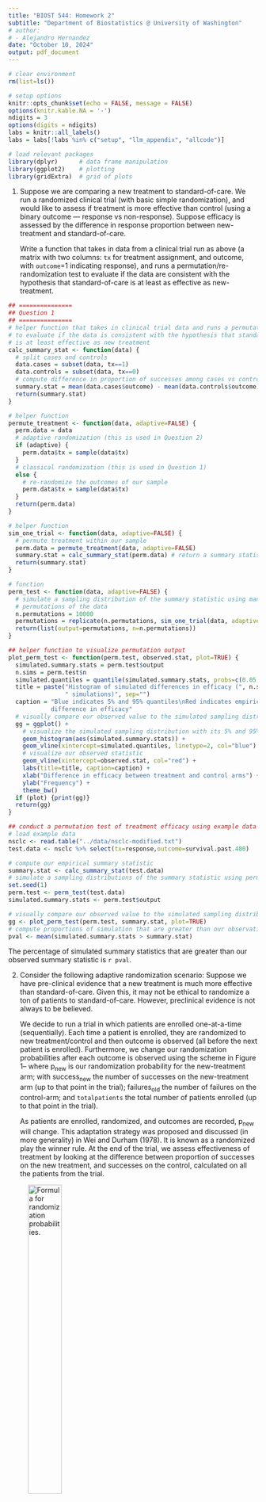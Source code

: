 ```yaml
---
title: "BIOST 544: Homework 2"
subtitle: "Department of Biostatistics @ University of Washington"
# author: 
# - Alejandro Hernandez
date: "October 10, 2024"
output: pdf_document
---
```


```r
# clear environment
rm(list=ls())

# setup options
knitr::opts_chunk$set(echo = FALSE, message = FALSE)
options(knitr.kable.NA = '-')
ndigits = 3
options(digits = ndigits)
labs = knitr::all_labels()
labs = labs[!labs %in% c("setup", "llm_appendix", "allcode")]
```

```r

# load relevant packages
library(dplyr)      # data frame manipulation
library(ggplot2)    # plotting
library(gridExtra)  # grid of plots
```

1. Suppose we are comparing a new treatment to standard-of-care. We run a randomized clinical trial (with basic simple randomization), and would like to assess if treatment is more effective than control (using a binary outcome — response vs non-response). Suppose efficacy is assessed by the difference in response proportion between new-treatment and standard-of-care.

    Write a function that takes in data from a clinical trial run as above (a matrix with two columns: `tx` for treatment assignment, and outcome, with `outcome`=1 indicating response), and runs a permutation/re-randomization test to evaluate if the data are consistent with the hypothesis that standard-of-care is at least as effective as new-treatment.

```r

## ===============
## Question 1
## ===============
# helper function that takes in clinical trial data and runs a permutation test 
# to evaluate if the data is consistent with the hypothesis that standard-of-care 
# is at least effective as new treatment
calc_summary_stat <- function(data) {
  # split cases and controls
  data.cases = subset(data, tx==1)
  data.controls = subset(data, tx==0)
  # compute difference in proportion of successes among cases vs controls
  summary.stat = mean(data.cases$outcome) - mean(data.controls$outcome)
  return(summary.stat)
}

# helper function
permute_treatment <- function(data, adaptive=FALSE) {
  perm.data = data
  # adaptive randomization (this is used in Question 2)
  if (adaptive) {
    perm.data$tx = sample(data$tx)
  } 
  # classical randomization (this is used in Question 1)
  else {
    # re-randomize the outcomes of our sample
    perm.data$tx = sample(data$tx)
  }
  return(perm.data)
}

# helper function
sim_one_trial <- function(data, adaptive=FALSE) {
  # permute treatment within our sample
  perm.data = permute_treatment(data, adaptive=FALSE)
  summary.stat = calc_summary_stat(perm.data) # return a summary statistic
  return(summary.stat)
}

# function
perm_test <- function(data, adaptive=FALSE) {
  # simulate a sampling distribution of the summary statistic using many 
  # permutations of the data
  n.permutations = 10000
  permutations = replicate(n.permutations, sim_one_trial(data, adaptive=FALSE))
  return(list(output=permutations, n=n.permutations))
}

## helper function to visualize permutation output
plot_perm_test <- function(perm.test, observed.stat, plot=TRUE) {
  simulated.summary.stats = perm.test$output
  n.sims = perm.test$n
  simulated.quantiles = quantile(simulated.summary.stats, probs=c(0.05, 0.95))
  title = paste("Histogram of simulated differences in efficacy (", n.sims, 
                " simulations)", sep="")
  caption = "Blue indicates 5% and 95% quantiles\nRed indicates empirical 
            difference in efficacy"
  # visually compare our observed value to the simulated sampling distribution
  gg = ggplot() + 
    # visualize the simulated sampling distribution with its 5% and 95% quantiles
    geom_histogram(aes(simulated.summary.stats)) + 
    geom_vline(xintercept=simulated.quantiles, linetype=2, col="blue") +
    # visualize our observed statistic
    geom_vline(xintercept=observed.stat, col="red") +
    labs(title=title, caption=caption) + 
    xlab("Difference in efficacy between treatment and control arms") + 
    ylab("Frequency") + 
    theme_bw()
  if (plot) {print(gg)}
  return(gg)
}
```

```r

## conduct a permutation test of treatment efficacy using example data
# load example data
nsclc <- read.table("../data/nsclc-modified.txt")
test.data <- nsclc %>% select(tx=response,outcome=survival.past.400)

# compute our empirical summary statistic
summary.stat <- calc_summary_stat(test.data)
# simulate a sampling distributions of the summary statistic using permutations
set.seed(1)
perm.test <- perm_test(test.data)
simulated.summary.stats <- perm.test$output

# visually compare our observed value to the simulated sampling distribution
gg <- plot_perm_test(perm.test, summary.stat, plot=TRUE)
# compute proportions of simulation that are greater than our observation
pval <- mean(simulated.summary.stats > summary.stat)
```

The percentage of simulated summary statistics that are greater than our observed summary statistic is `r pval`.

2. Consider the following adaptive randomization scenario:
Suppose we have pre-clinical evidence that a new treatment is much more effective than standard-of-care. Given this, it may not be ethical to randomize a ton of patients to standard-of-care. However, preclinical evidence is not always to be believed. 

    We decide to run a trial in which patients are enrolled one-at-a-time (sequentially). Each time a patient is enrolled, they are randomized to new treatment/control and then outcome is observed (all before the next patient is enrolled). Furthermore, we change our randomization probabilities after each outcome is observed using the scheme in Figure 1-- where p~new~ is our randomization probability for the new-treatment arm; with success~new~ the number of successes on the new-treatment arm (up to that point in the trial); failures~old~ the number of failures on the control-arm; and `totalpatients` the total number of patients enrolled (up to that point in the trial). 
    
    As patients are enrolled, randomized, and outcomes are recorded, p~new~ will change. This adaptation strategy was proposed and discussed (in more generality) in Wei and Durham (1978). It is known as a randomized play the winner rule. At the end of the trial, we assess effectiveness of treatment by looking at the difference between proportion of successes on the new treatment, and successes on the control, calculated on all the patients from the trial.

![Formula for randomization probabilities.](../images/homework2question2.png){width=40%}

(a) Write a function that will take in data from a trial run as above (i.e., a matrix with one column `tx` of treatment assignments, one column `outcome` of binary outcomes, and one column order of enrollment order) and run a re-randomization test. The test should assess if the observed difference in response proportions is consistent with the hypothesis that standard-of-care is at least as effective as the new-treatment.

See function `permute_treatment()`, in the Code Appendix at the end of this report, which has a parameter that toggles adaptive and classic re-randomization of treatment.

```r

## ===============
## Question 2
## ===============

## see function `permute_treatment()`, which has a parameter that toggles adaptive
## or classic re-randomization of treatment
```

(b) Read in the data “HW2-adaptive-trial.txt” from the website; and, using your function from 2a, evaluate if the data are consistent with the hypothesis that standard-of-care is at least as effective as the new treatment.

```r

## conduct a permutation test of treatment efficacy using the example data
adptv <- read.delim("../data/HW2-adaptive-trial.txt", sep=",")
summary.stat <- calc_summary_stat(adptv)  # compute our empirical statistic
# simulate a sampling distributions of the statistic using permutations
set.seed(1)
perm.test <- perm_test(data=adptv, adaptive=TRUE)
simulated.summary.stats <- perm.test$output

# find the 5% and 95% quantiles of our simulated values
# simulated.quantiles <- quantile(perm.test$output, probs=c(0.05, 0.95))

# compute percentage of simulated summary statistics that are greater than our
# observed summary statistic
pval <- mean(simulated.summary.stats > summary.stat)
```

3. Now suppose a collaborator provided the data in “HW2-adaptive-trial.txt”, but forgot to say that they were generated using an adaptive trial. In this case we would likely accidentally analyze our data using the function written in (1). How does the sampling distribution of $\hat \pi$~new~ $- \hat \pi$~old~ generated from the simple permutations in (1) compare to the sampling distribution generated using our adaptive re-randomization from the function in (2a)?

```r

## ===============
## Question 3
## ===============

# simulate a sampling distributions of the summary statistic using permutations
set.seed(1)
perm.test2 <- perm_test(data=adptv, adaptive=TRUE)
pval2 <- mean(perm.test2$output > summary.stat)

# visually compare our observed value to the simulated sampling distribution
gg <- plot_perm_test(perm.test, summary.stat, plot=FALSE)
gg2 <- plot_perm_test(perm.test2, summary.stat, plot=FALSE)

gridExtra::grid.arrange(
  gg + labs(title="", caption="", subtitle="Classic re-randomization") +
    xlab("") + ylab(""),
  gg2 + labs(title="", subtitle="Adapative re-randomization") + 
    xlab("") + ylab(""),
  top=gg$labels$title, left=gg$labels$y, bottom=gg$labels$x)
```


**End of report. Code appendix begins on the next page.**

\pagebreak

## Code Appendix

```r
```

**End of document.**
